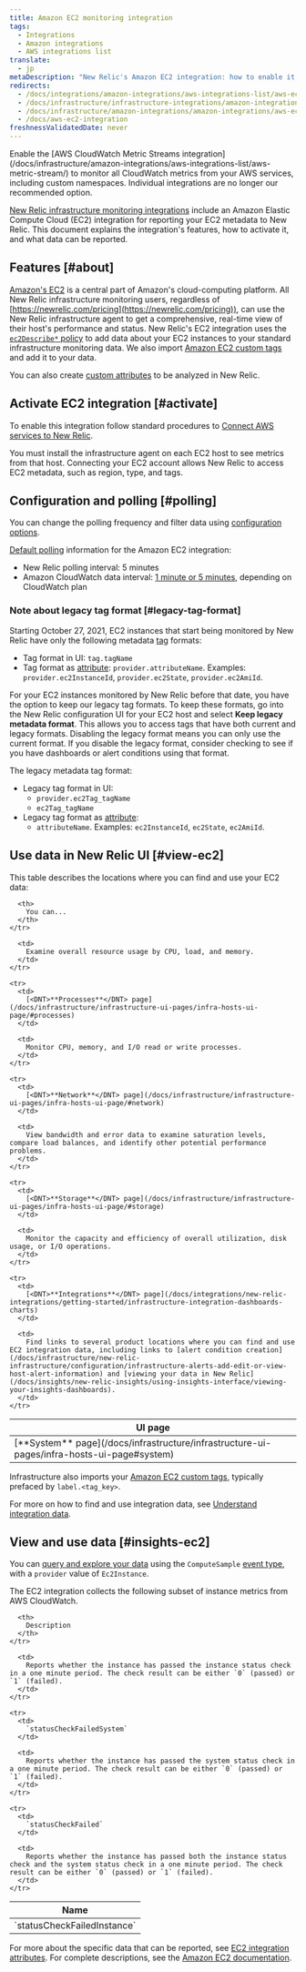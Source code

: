 ```yaml
---
title: Amazon EC2 monitoring integration
tags:
  - Integrations
  - Amazon integrations
  - AWS integrations list
translate:
  - jp
metaDescription: "New Relic's Amazon EC2 integration: how to enable it, and what data it reports."
redirects:
  - /docs/integrations/amazon-integrations/aws-integrations-list/aws-ec2-monitoring-integration
  - /docs/infrastructure/infrastructure-integrations/amazon-integrations/aws-ec2-integration
  - /docs/infrastructure/amazon-integrations/amazon-integrations/aws-ec2-monitoring-integration
  - /docs/aws-ec2-integration
freshnessValidatedDate: never
---
```


<Callout variant="important">
  Enable the [AWS CloudWatch Metric Streams integration](/docs/infrastructure/amazon-integrations/aws-integrations-list/aws-metric-stream/) to monitor all CloudWatch metrics from your AWS services, including custom namespaces. Individual integrations are no longer our recommended option.
</Callout>

[New Relic infrastructure monitoring integrations](/docs/infrastructure/introduction-infra-monitoring) include an Amazon Elastic Compute Cloud (EC2) integration for reporting your EC2 metadata to New Relic. This document explains the integration's features, how to activate it, and what data can be reported.

## Features [#about]

[Amazon's EC2](https://aws.amazon.com/ec2/) is a central part of Amazon's cloud-computing platform. All New Relic infrastructure monitoring users, regardless of [https://newrelic.com/pricing](https://newrelic.com/pricing)), can use the New Relic infrastructure agent to get a comprehensive, real-time view of their host's performance and status. New Relic's EC2 integration uses the [`ec2Describe*` policy](/docs/infrastructure/infrastructure-integrations/getting-started/integrations-managed-policies) to add data about your EC2 instances to your standard infrastructure monitoring data. We also import [Amazon EC2 custom tags](http://docs.aws.amazon.com/AWSEC2/latest/UserGuide/Using_Tags.html) and add it to your data.

You can also create [custom attributes](/docs/infrastructure/new-relic-infrastructure/configuration/configure-infrastructure-agent#attributes) to be analyzed in New Relic.

## Activate EC2 integration [#activate]

To enable this integration follow standard procedures to [Connect AWS services to New Relic](/docs/infrastructure/infrastructure-integrations/getting-started/connect-aws-integrations-infrastructure).

<Callout variant="important">
  You must install the infrastructure agent on each EC2 host to see metrics from that host. Connecting your EC2 account allows New Relic to access EC2 metadata, such as region, type, and tags.
</Callout>

## Configuration and polling [#polling]

You can change the polling frequency and filter data using [configuration options](/docs/integrations/new-relic-integrations/getting-started/configure-polling-frequency-data-collection-cloud-integrations).

[Default polling](/docs/infrastructure/amazon-integrations/aws-integrations-list/aws-polling-intervals-infrastructure-integrations) information for the Amazon EC2 integration:

* New Relic polling interval: 5 minutes
* Amazon CloudWatch data interval: [1 minute or 5 minutes](http://docs.aws.amazon.com/AmazonCloudWatch/latest/monitoring/ebs-metricscollected.html), depending on CloudWatch plan

### Note about legacy tag format [#legacy-tag-format]

Starting October 27, 2021, EC2 instances that start being monitored by New Relic have only the following metadata [tag](/docs/new-relic-one/use-new-relic-one/core-concepts/use-tags-help-organize-find-your-data) formats:

* Tag format in UI: `tag.tagName`
* Tag format as [attribute](/docs/using-new-relic/welcome-new-relic/get-started/glossary/#attribute): `provider.attributeName`. Examples: `provider.ec2InstanceId`, `provider.ec2State`, `provider.ec2AmiId`.

For your EC2 instances monitored by New Relic before that date, you have the option to keep our legacy tag formats. To keep these formats, go into the New Relic configuration UI for your EC2 host and select <DNT>**Keep legacy metadata format**</DNT>. This allows you to access tags that have both current and legacy formats. Disabling the legacy format means you can only use the current format. If you disable the legacy format, consider checking to see if you have dashboards or alert conditions using that format.

The legacy metadata tag format:

* Legacy tag format in UI:
  * `provider.ec2Tag_tagName`
  * `ec2Tag_tagName`
* Legacy tag format as [attribute](/docs/using-new-relic/welcome-new-relic/get-started/glossary/#attribute):
  * `attributeName`. Examples: `ec2InstanceId`, `ec2State`, `ec2AmiId`.

## Use data in New Relic UI [#view-ec2]

This table describes the locations where you can find and use your EC2 data:

<table>
  <thead>
    <tr>
      <th style={{ width: "210px" }}>
        UI page
      </th>

      <th>
        You can...
      </th>
    </tr>
  </thead>

  <tbody>
    <tr>
      <td>
        [<DNT>**System**</DNT> page](/docs/infrastructure/infrastructure-ui-pages/infra-hosts-ui-page#system)
      </td>

      <td>
        Examine overall resource usage by CPU, load, and memory.
      </td>
    </tr>

    <tr>
      <td>
        [<DNT>**Processes**</DNT> page](/docs/infrastructure/infrastructure-ui-pages/infra-hosts-ui-page/#processes)
      </td>

      <td>
        Monitor CPU, memory, and I/O read or write processes.
      </td>
    </tr>

    <tr>
      <td>
        [<DNT>**Network**</DNT> page](/docs/infrastructure/infrastructure-ui-pages/infra-hosts-ui-page/#network)
      </td>

      <td>
        View bandwidth and error data to examine saturation levels, compare load balances, and identify other potential performance problems.
      </td>
    </tr>

    <tr>
      <td>
        [<DNT>**Storage**</DNT> page](/docs/infrastructure/infrastructure-ui-pages/infra-hosts-ui-page/#storage)
      </td>

      <td>
        Monitor the capacity and efficiency of overall utilization, disk usage, or I/O operations.
      </td>
    </tr>

    <tr>
      <td>
        [<DNT>**Integrations**</DNT> page](/docs/integrations/new-relic-integrations/getting-started/infrastructure-integration-dashboards-charts)
      </td>

      <td>
        Find links to several product locations where you can find and use EC2 integration data, including links to [alert condition creation](/docs/infrastructure/new-relic-infrastructure/configuration/infrastructure-alerts-add-edit-or-view-host-alert-information) and [viewing your data in New Relic](/docs/insights/new-relic-insights/using-insights-interface/viewing-your-insights-dashboards).
      </td>
    </tr>
  </tbody>
</table>

Infrastructure also imports your [Amazon EC2 custom tags](http://docs.aws.amazon.com/AWSEC2/latest/UserGuide/Using_Tags.html), typically prefaced by `label.<tag_key>`.

For more on how to find and use integration data, see [Understand integration data](/docs/infrastructure/integrations/find-use-infrastructure-integration-data).

## View and use data [#insights-ec2]

You can [query and explore your data](/docs/using-new-relic/data/understand-data/query-new-relic-data) using the `ComputeSample` [event type](/docs/data-apis/understand-data/new-relic-data-types/#event-data), with a `provider` value of `Ec2Instance`.

The EC2 integration collects the following subset of instance metrics from AWS CloudWatch.

<table style={{ fontSize: "12pt" }}>
  <thead>
    <tr>
      <th style={{ width: "230px" }}>
        Name
      </th>

      <th>
        Description
      </th>
    </tr>
  </thead>

  <tbody>
    <tr>
      <td>
        `statusCheckFailedInstance`
      </td>

      <td>
        Reports whether the instance has passed the instance status check in a one minute period. The check result can be either `0` (passed) or `1` (failed).
      </td>
    </tr>

    <tr>
      <td>
        `statusCheckFailedSystem`
      </td>

      <td>
        Reports whether the instance has passed the system status check in a one minute period. The check result can be either `0` (passed) or `1` (failed).
      </td>
    </tr>

    <tr>
      <td>
        `statusCheckFailed`
      </td>

      <td>
        Reports whether the instance has passed both the instance status check and the system status check in a one minute period. The check result can be either `0` (passed) or `1` (failed).
      </td>
    </tr>
  </tbody>
</table>

For more about the specific data that can be reported, see [EC2 integration attributes](/docs/infrastructure/new-relic-infrastructure/data-instrumentation/default-infrastructure-attributes-events#aws-ec2-attributes). For complete descriptions, see the [Amazon EC2 documentation](https://aws.amazon.com/documentation/ec2/).

